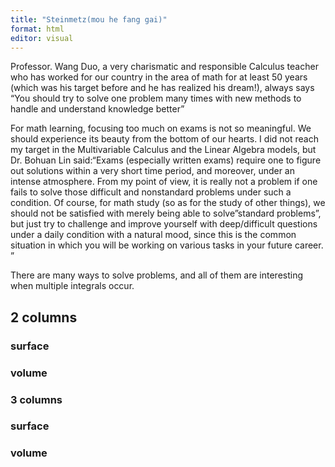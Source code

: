 ```yaml
---
title: "Steinmetz(mou he fang gai)"
format: html
editor: visual
---
```

Professor. Wang Duo, a very charismatic and responsible Calculus teacher who has worked for our country in the area of math for at least 50 years (which was his target before and he has realized his dream!), always says "You should try to solve one problem many times with new methods to handle and understand knowledge better"

For math learning, focusing too much on exams is not so meaningful. We should experience its beauty from the bottom of our hearts. I did not reach my target in the Multivariable Calculus and the Linear Algebra models, but Dr. Bohuan Lin said:"Exams (especially written exams) require one to figure out solutions within a very short time period, and moreover, under an intense atmosphere. From my point of view, it is really not a problem if one fails to solve those difficult and nonstandard problems under such a condition. Of course, for math study (so as for the study of other things), we should not be satisfied with merely being able to solve "standard problems", but  just try to challenge and improve yourself with deep/difficult questions under a daily condition with a natural mood, since this is the common situation in which you will be working on various tasks in your future career. "


There are many ways to solve problems, and all of them are interesting when multiple integrals occur.



## 2 columns
### surface 




### volume



### 3 columns
### surface 

### volume
